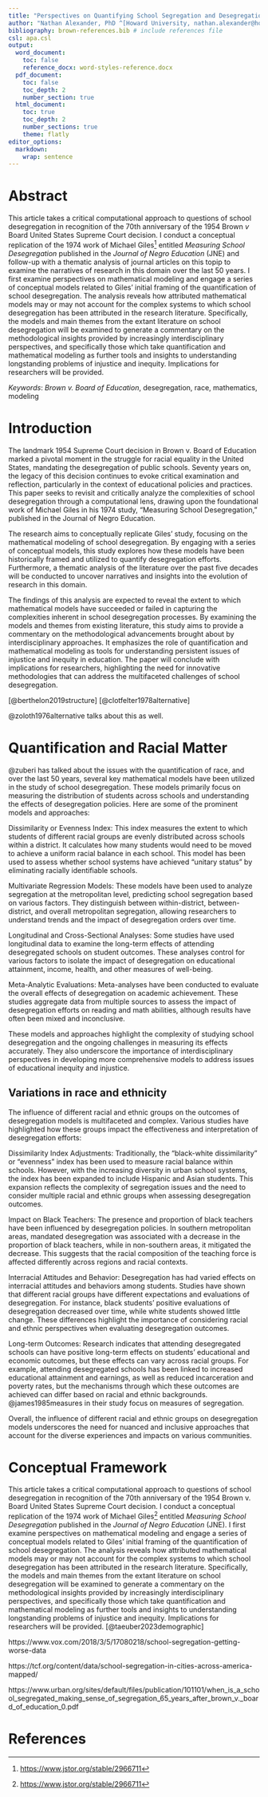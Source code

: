 ```yaml
---
title: "Perspectives on Quantifying School Segregation and Desegregation"
author: "Nathan Alexander, PhD ^[Howard University, nathan.alexander@howard.edu]"
bibliography: brown-references.bib # include references file
csl: apa.csl
output:
  word_document:
    toc: false
    reference_docx: word-styles-reference.docx
  pdf_document:
    toc: false
    toc_depth: 2
    number_section: true 
  html_document:
    toc: true
    toc_depth: 2
    number_sections: true
    theme: flatly
editor_options:
  markdown:
    wrap: sentence
---
```


# Abstract

This article takes a critical computational approach to questions of school desegregation in recognition of the 70th anniversary of the 1954 Brown *v* Board United States Supreme Court decision.
I conduct a conceptual replication of the 1974 work of Michael Giles[^2] entitled *Measuring School Desegregation* published in the *Journal of Negro Education* (JNE) and follow-up with a thematic analysis of journal articles on this topip to examine the narratives of research in this domain over the last 50 years.
I first examine perspectives on mathematical modeling and engage a series of conceptual models related to Giles' initial framing of the quantification of school desegregation.
The analysis reveals how attributed mathematical models may or may not account for the complex systems to which school desegregation has been attributed in the research literature.
Specifically, the models and main themes from the extant literature on school desegregation will be examined to generate a commentary on the methodological insights provided by increasingly interdisciplinary perspectives, and specifically those which take quantification and mathematical modeling as further tools and insights to understanding longstanding problems of injustice and inequity.
Implications for researchers will be provided.

[^1]: <https://www.jstor.org/stable/2966711>

*Keywords*: *Brown v. Board of Education*, desegregation, race, mathematics, modeling

\newpage

# Introduction

The landmark 1954 Supreme Court decision in Brown v. Board of Education marked a pivotal moment in the struggle for racial equality in the United States, mandating the desegregation of public schools. Seventy years on, the legacy of this decision continues to evoke critical examination and reflection, particularly in the context of educational policies and practices. This paper seeks to revisit and critically analyze the complexities of school desegregation through a computational lens, drawing upon the foundational work of Michael Giles in his 1974 study, "Measuring School Desegregation," published in the Journal of Negro Education.

The research aims to conceptually replicate Giles' study, focusing on the mathematical modeling of school desegregation. By engaging with a series of conceptual models, this study explores how these models have been historically framed and utilized to quantify desegregation efforts. Furthermore, a thematic analysis of the literature over the past five decades will be conducted to uncover narratives and insights into the evolution of research in this domain.

The findings of this analysis are expected to reveal the extent to which mathematical models have succeeded or failed in capturing the complexities inherent in school desegregation processes. By examining the models and themes from existing literature, this study aims to provide a commentary on the methodological advancements brought about by interdisciplinary approaches. It emphasizes the role of quantification and mathematical modeling as tools for understanding persistent issues of injustice and inequity in education. The paper will conclude with implications for researchers, highlighting the need for innovative methodologies that can address the multifaceted challenges of school desegregation.

[@berthelon2019structure]
[@clotfelter1978alternative]

@zoloth1976alternative talks about this as well.

[^2]: <https://www.jstor.org/stable/2966711>

# Quantification and Racial Matter

@zuberi has talked about the issues with the quantification of race, and over the last 50 years, several key mathematical models have been utilized in the study of school desegregation. These models primarily focus on measuring the distribution of students across schools and understanding the effects of desegregation policies. Here are some of the prominent models and approaches:

Dissimilarity or Evenness Index: This index measures the extent to which students of different racial groups are evenly distributed across schools within a district. It calculates how many students would need to be moved to achieve a uniform racial balance in each school. This model has been used to assess whether school systems have achieved "unitary status" by eliminating racially identifiable schools.

Multivariate Regression Models: These models have been used to analyze segregation at the metropolitan level, predicting school segregation based on various factors. They distinguish between within-district, between-district, and overall metropolitan segregation, allowing researchers to understand trends and the impact of desegregation orders over time.

Longitudinal and Cross-Sectional Analyses: Some studies have used longitudinal data to examine the long-term effects of attending desegregated schools on student outcomes. These analyses control for various factors to isolate the impact of desegregation on educational attainment, income, health, and other measures of well-being.

Meta-Analytic Evaluations: Meta-analyses have been conducted to evaluate the overall effects of desegregation on academic achievement. These studies aggregate data from multiple sources to assess the impact of desegregation efforts on reading and math abilities, although results have often been mixed and inconclusive.

These models and approaches highlight the complexity of studying school desegregation and the ongoing challenges in measuring its effects accurately. They also underscore the importance of interdisciplinary perspectives in developing more comprehensive models to address issues of educational inequity and injustice.

## Variations in race and ethnicity

The influence of different racial and ethnic groups on the outcomes of desegregation models is multifaceted and complex. Various studies have highlighted how these groups impact the effectiveness and interpretation of desegregation efforts:

Dissimilarity Index Adjustments: Traditionally, the "black-white dissimilarity" or "evenness" index has been used to measure racial balance within schools. However, with the increasing diversity in urban school systems, the index has been expanded to include Hispanic and Asian students. This expansion reflects the complexity of segregation issues and the need to consider multiple racial and ethnic groups when assessing desegregation outcomes.

Impact on Black Teachers: The presence and proportion of black teachers have been influenced by desegregation policies. In southern metropolitan areas, mandated desegregation was associated with a decrease in the proportion of black teachers, while in non-southern areas, it mitigated the decrease. This suggests that the racial composition of the teaching force is affected differently across regions and racial contexts.

Interracial Attitudes and Behavior: Desegregation has had varied effects on interracial attitudes and behaviors among students. Studies have shown that different racial groups have different expectations and evaluations of desegregation. For instance, black students' positive evaluations of desegregation decreased over time, while white students showed little change. These differences highlight the importance of considering racial and ethnic perspectives when evaluating desegregation outcomes.

Long-term Outcomes: Research indicates that attending desegregated schools can have positive long-term effects on students' educational and economic outcomes, but these effects can vary across racial groups. For example, attending desegregated schools has been linked to increased educational attainment and earnings, as well as reduced incarceration and poverty rates, but the mechanisms through which these outcomes are achieved can differ based on racial and ethnic backgrounds. @james1985measures in their study focus on measures of segregation.

Overall, the influence of different racial and ethnic groups on desegregation models underscores the need for nuanced and inclusive approaches that account for the diverse experiences and impacts on various communities.

# Conceptual Framework

This article takes a critical computational approach to questions of school desegregation in recognition of the 70th anniversary of the 1954 Brown v. Board United States Supreme Court decision.
I conduct a conceptual replication of the 1974 work of Michael Giles[^3] entitled *Measuring School Desegregation* published in the *Journal of Negro Education* (JNE).
I first examine perspectives on mathematical modeling and engage a series of conceptual models related to Giles' initial framing of the quantification of school desegregation.
The analysis reveals how attributed mathematical models may or may not account for the complex systems to which school desegregation has been attributed in the research literature.
Specifically, the models and main themes from the extant literature on school desegregation will be examined to generate a commentary on the methodological insights provided by increasingly interdisciplinary perspectives, and specifically those which take quantification and mathematical modeling as further tools and insights to understanding longstanding problems of injustice and inequity.
Implications for researchers will be provided.
[@taeuber2023demographic]


[^3]: <https://www.jstor.org/stable/2966711>

\newpage

https://www.vox.com/2018/3/5/17080218/school-segregation-getting-worse-data

https://tcf.org/content/data/school-segregation-in-cities-across-america-mapped/

https://www.urban.org/sites/default/files/publication/101101/when_is_a_school_segregated_making_sense_of_segregation_65_years_after_brown_v._board_of_education_0.pdf


\newpage

# References
